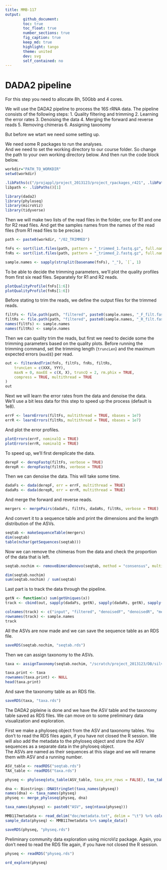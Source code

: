 ```yaml
---
title: MMB-117
output: 
        github_document:
        toc: true
        toc_float: true
        number_sections: true
        fig_caption: true
        keep_md: true
        highlight: tango
        theme: united
        dev: svg
        self_contained: no
---
```


# DADA2 pipeline
For this step you need to allocate 8h, 50Gbb and 4 cores.

We will use the DADA2 pipeline to process the 16S rRNA data.
The pipeline consists of the following steps:
1. Quality filtering and trimming
2. Learning the error rates
3. Denoising the data
4. Merging the forward and reverse reads
5. Removing chimeras
6. Assigning taxonomy

But before we wtart we need some setting up.  

We need some R packages to run the analyses.  
And we need to set the working directory to our course folder. So change the path to your own working directory below.
And then run the code block below.  

```r
workdir="PATH_TO_WORKDIR"
setwd(workdir)

.libPaths(c("/projappl/project_2013123/project_rpackages_r421", .libPaths()))
libpath <- .libPaths()[1]

library(dada2)
library(phyloseq)
library(microViz)
library(tidyverse)
```

Then we will make two lists of the read files in the folder, one for R1 and one for R2 read files.
And get the samples names from the names of the read files (from R1 read files to be precise.)

```r
path <- paste0(workdir, "/02_TRIMMED")

fnFs <- sort(list.files(path, pattern = "_trimmed_1.fastq.gz", full.names = TRUE))
fnRs <- sort(list.files(path, pattern = "_trimmed_2.fastq.gz", full.names = TRUE))

sample.names <- sapply(strsplit(basename(fnFs), "_"), `[`, 1)
```

To be able to decide the trimming parameters, we'll plot the quality profiles from first six read files. Separately for R1 and R2 reads.

```r
plotQualityProfile(fnFs[1:6])
plotQualityProfile(fnRs[1:6])
```

Before stating to trim the reads, we define the output files for the trimmed reads.

```r
filtFs <- file.path(path, "filtered", paste0(sample.names, "_F_filt.fastq.gz"))
filtRs <- file.path(path, "filtered", paste0(sample.names, "_R_filt.fastq.gz"))
names(filtFs) <- sample.names
names(filtRs) <- sample.names
```

Then we can quality trim the reads, but first we need to decide some the trimming parameters based on the quality plots.
Before running the trimming command, set the trimming length (`truncLen`) and the maximum expected errors (`maxEE`) per read.

```r
out <- filterAndTrim(fnFs, filtFs, fnRs, filtRs,
    truncLen = c(XXX, YYY),
    maxN = 0, maxEE = c(X, X), truncQ = 2, rm.phix = TRUE,
    compress = TRUE, multithread = TRUE
)
out
```

Next we will learn the error rates from the data and denoise the data.  
We'll use a bit less data for this step to speed up the process (default is 1e8).

```r
errF <- learnErrors(filtFs, multithread = TRUE, nbases = 1e7)
errR <- learnErrors(filtRs, multithread = TRUE, nbases = 1e7)
```

And plot the error profiles.

```r
plotErrors(errF, nominalQ = TRUE)
plotErrors(errR, nominalQ = TRUE)
```

To speed up, we'll first dereplicate the data.  

```r
derepF <- derepFastq(filtFs, verbose = TRUE)
derepR <- derepFastq(filtRs, verbose = TRUE)
```

Then we can denoise the data. This will take some time.  

```r
dadaFs <- dada(derepF, err = errF, multithread = TRUE)
dadaRs <- dada(derepR, err = errR, multithread = TRUE)
```

And merge the forward and reverse reads.

```r
mergers <- mergePairs(dadaFs, filtFs, dadaRs, filtRs, verbose = TRUE)
```

And convert it to a sequence table and print the dimensions and the length distribution of the ASVs.

```r
seqtab <- makeSequenceTable(mergers)
dim(seqtab)
table(nchar(getSequences(seqtab)))
```

Now we can remove the chimeras from the data and check the proportion of the data that is left.

```r
seqtab.nochim <- removeBimeraDenovo(seqtab, method = "consensus", multithread = TRUE, verbose = TRUE)

dim(seqtab.nochim)
sum(seqtab.nochim) / sum(seqtab)
```

Last part is to track the data through the pipeline.  

```r
getN <- function(x) sum(getUniques(x))
track <- cbind(out, sapply(dadaFs, getN), sapply(dadaRs, getN), sapply(mergers, getN), rowSums(seqtab.nochim))

colnames(track) <- c("input", "filtered", "denoisedF", "denoisedR", "merged", "nonchim")
rownames(track) <- sample.names
track
```

All the ASVs are now made and we can save the sequence table as an RDS file.

```r
saveRDS(seqtab.nochim, "seqtab.rds")
```


Then we can assign taxonomy to the ASVs.

```r
taxa <- assignTaxonomy(seqtab.nochim, "/scratch/project_2013123/DB/silva_nr99_v138.2_toSpecies_trainset.fa.gz", multithread = TRUE)

taxa.print <- taxa
rownames(taxa.print) <- NULL
head(taxa.print)
```

And save the taxonomy table as an RDS file.

```r
saveRDS(taxa, "taxa.rds")
```

The DADA2 pipleine is done and we have the ASV table and the taxonomy table saved as RDS files.
We can move on to some preliminary data visualization and exploration.

First we make a phyloseq object from the ASV and taxonomy tables. You don't to read the RDS files again, if you have not closed the R session.
We will also add the metadata to the phyloseq object and store the ASV sequences as a separate data in the phyloseq object.  
The ASVs are named as their sequences at this stage and we will rename them with ASV and a running number.  

```r
ASV_table <- readRDS("seqtab.rds")
TAX_table <- readRDS("taxa.rds")

physeq <- phyloseq(otu_table(ASV_table, taxa_are_rows = FALSE), tax_table(as.matrix(TAX_table)))

dna <- Biostrings::DNAStringSet(taxa_names(physeq))
names(dna) <- taxa_names(physeq)
physeq <- merge_phyloseq(physeq, dna)

taxa_names(physeq) <- paste0("ASV", seq(ntaxa(physeq)))

MMB117metadata <- read_delim("doc/metadata.txt", delim = "\t") %>% column_to_rownames("Sample")
sample_data(physeq) <- MMB117metadata %>% sample_data()

saveRDS(physeq, "physeq.rds")
```

Preliminary community data exploration using microViz package. Again, you don't need to read the RDS file again, if you have not closed the R session.

```r
physeq <- readRDS("physeq.rds")

ord_explore(physeq)
```
